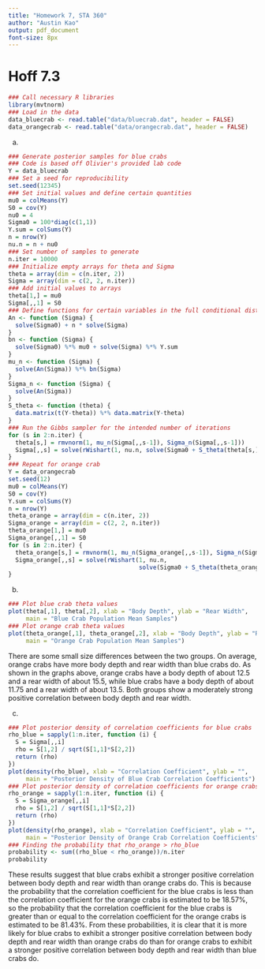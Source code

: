 ```yaml
---
title: "Homework 7, STA 360"
author: "Austin Kao"
output: pdf_document
font-size: 8px
---
```



# Hoff 7.3

```r
### Call necessary R libraries
library(mvtnorm)
### Load in the data
data_bluecrab <- read.table("data/bluecrab.dat", header = FALSE)
data_orangecrab <- read.table("data/orangecrab.dat", header = FALSE)
```
a.
```r
### Generate posterior samples for blue crabs
### Code is based off Olivier's provided lab code
Y = data_bluecrab
### Set a seed for reproducibility
set.seed(12345)
### Set initial values and define certain quantities
mu0 = colMeans(Y)
S0 = cov(Y)
nu0 = 4
Sigma0 = 100*diag(c(1,1))
Y.sum = colSums(Y)
n = nrow(Y)
nu.n = n + nu0
### Set number of samples to generate
n.iter = 10000
### Initialize empty arrays for theta and Sigma
theta = array(dim = c(n.iter, 2))
Sigma = array(dim = c(2, 2, n.iter))
### Add initial values to arrays
theta[1,] = mu0
Sigma[,,1] = S0
### Define functions for certain variables in the full conditional distribution
An <- function (Sigma) {
  solve(Sigma0) + n * solve(Sigma)
}
bn <- function (Sigma) {
  solve(Sigma0) %*% mu0 + solve(Sigma) %*% Y.sum
}
mu_n <- function (Sigma) {
  solve(An(Sigma)) %*% bn(Sigma)
}
Sigma_n <- function (Sigma) {
  solve(An(Sigma))
}
S_theta <- function (theta) {
  data.matrix(t(Y-theta)) %*% data.matrix(Y-theta)
}
### Run the Gibbs sampler for the intended number of iterations
for (s in 2:n.iter) {
  theta[s,] = rmvnorm(1, mu_n(Sigma[,,s-1]), Sigma_n(Sigma[,,s-1]))
  Sigma[,,s] = solve(rWishart(1, nu.n, solve(Sigma0 + S_theta(theta[s,])))[,,1])
}
### Repeat for orange crab
Y = data_orangecrab
set.seed(12)
mu0 = colMeans(Y)
S0 = cov(Y)
Y.sum = colSums(Y)
n = nrow(Y)
theta_orange = array(dim = c(n.iter, 2))
Sigma_orange = array(dim = c(2, 2, n.iter))
theta_orange[1,] = mu0
Sigma_orange[,,1] = S0
for (s in 2:n.iter) {
  theta_orange[s,] = rmvnorm(1, mu_n(Sigma_orange[,,s-1]), Sigma_n(Sigma_orange[,,s-1]))
  Sigma_orange[,,s] = solve(rWishart(1, nu.n,
                                     solve(Sigma0 + S_theta(theta_orange[s,])))[,,1])
}
```

b.
```r
### Plot blue crab theta values
plot(theta[,1], theta[,2], xlab = "Body Depth", ylab = "Rear Width",
     main = "Blue Crab Population Mean Samples")
### Plot orange crab theta values
plot(theta_orange[,1], theta_orange[,2], xlab = "Body Depth", ylab = "Rear Width",
     main = "Orange Crab Population Mean Samples")
```
There are some small size differences between the two groups.
On average, orange crabs have more body depth and rear width than blue crabs do.
As shown in the graphs above, orange crabs have a body depth of about 12.5 and a rear width of about 15.5,
while blue crabs have a body depth of about 11.75 and a rear width of about 13.5. Both groups show a moderately
strong positive correlation between body depth and rear width.

c.
```r
### Plot posterior density of correlation coefficients for blue crabs
rho_blue = sapply(1:n.iter, function (i) {
  S = Sigma[,,i]
  rho = S[1,2] / sqrt(S[1,1]*S[2,2])
  return (rho)
})
plot(density(rho_blue), xlab = "Correlation Coefficient", ylab = "",
     main = "Posterior Density of Blue Crab Correlation Coefficients")
### Plot posterior density of correlation coefficients for orange crabs
rho_orange = sapply(1:n.iter, function (i) {
  S = Sigma_orange[,,i]
  rho = S[1,2] / sqrt(S[1,1]*S[2,2])
  return (rho)
})
plot(density(rho_orange), xlab = "Correlation Coefficient", ylab = "",
     main = "Posterior Density of Orange Crab Correlation Coefficients")
### Finding the probability that rho_orange > rho_blue
probability <- sum((rho_blue < rho_orange))/n.iter
probability
```
These results suggest that blue crabs exhibit a stronger positive correlation between body depth and rear width
than orange crabs do. This is because the probability that the correlation coefficient for the blue crabs is less
than the correlation coefficient for the orange crabs is estimated to be 18.57%, so the probability that the
correlation coefficient for the blue crabs is greater than or equal to the correlation coefficient for the orange crabs
is estimated to be 81.43%. From these probabilities, it is clear that it is more likely for blue crabs to exhibit a
stronger positive correlation between body depth and rear width than orange crabs do than for orange crabs to exhibit a
stronger positive correlation between body depth and rear width than blue crabs do.
